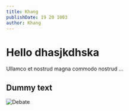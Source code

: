 ```yaml
---
title: Khang
publishDate: 19 20 1003
author: Khang
---
```


# Hello dhasjkdhska
Ullamco et nostrud magna commodo nostrud ...
## Dummy text

![Debate](debate.jpg)

<Slider min={0} max={10} step={1} />


